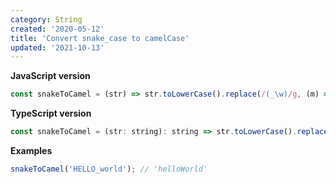 ```yaml
---
category: String
created: '2020-05-12'
title: 'Convert snake_case to camelCase'
updated: '2021-10-13'
---
```


**JavaScript version**

```js
const snakeToCamel = (str) => str.toLowerCase().replace(/(_\w)/g, (m) => m.toUpperCase().substr(1));
```

**TypeScript version**

```js
const snakeToCamel = (str: string): string => str.toLowerCase().replace(/(_\w)/g, (m) => m.toUpperCase().substr(1));
```

**Examples**

```js
snakeToCamel('HELLO_world'); // 'helloWorld'
```
